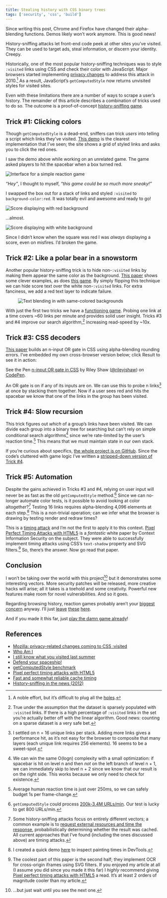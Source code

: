 ```yaml
---
title: Stealing history with CSS binary trees
tags: ['security', 'css', 'build']
---
```



<BlogBanner type="update" date="2015-01-21">
	Since writing this post, Chrome and Firefox have changed their
	alpha-blending functions. Demos likely won’t work anymore. This is good
	news!
</BlogBanner>

History-sniffing attacks let front-end code peek at other sites you’ve visited. They can be used to target ads, steal information, or discern your identity. Creepy.

Historically, one of the most popular history-sniffing techniques was to style <code className="language-css">:visited</code> links using CSS and check their color with JavaScript. Major browsers started implementing [privacy changes][ff security] to address this attack in 2010.[^1] As a result, JavaScript’s <code className="language-javascript">getComputedStyle</code> now returns unvisited styles for visited sites.

Even with these limitations there are a number of ways to scrape a user’s history. The remainder of this article describes a combination of tricks used to do so. The outcome is a proof-of-concept [history-sniffing game][demo].

## Trick #1: Clicking colors

Though <code className="language-javascript">getComputedStyle</code> is a dead-end, sniffers can trick _users_ into telling a script which links they’ve visited. [This demo][who am i] is the clearest implementation that I’ve seen; the site shows a grid of styled links and asks you to click the red ones.

I saw the demo above while working on an unrelated game. The game asked players to hit the spacebar when a box turned red.

![Interface for a simple reaction game](../../../../../content/images/blog/reaction1.png)

_“Hey”_, I thought to myself, _“this game could be so much more sneaky!”_

I swapped the box out for a stack of links and styled <code className="language-css">:visited</code> to <code className="language-css">background-color:red</code>. It was totally evil and awesome and ready to go!

![Score displaying with red background](../../../../../content/images/blog/reaction2.png)

…almost.

![Score displaying with white background](../../../../../content/images/blog/reaction3.png)

Since I didn’t know when the square was red I was _always_ displaying a score, even on misfires. I’d broken the game.

## Trick #2: Like a polar bear in a snowstorm

Another popular history-sniffing trick is to hide non-<code className="language-css">:visited</code> links by making them appear the same color as the background. [This paper][i still know what you visited last summer] shows some clever examples, as does [this game][defend your spaceship!]. By simply flipping this technique we can hide score text over the white non-<code className="language-css">:visited</code> links. For extra fanciness, we add a red text layer to indicate failure.

<Figure caption="White and red text are appropriately hidden on their respective backgrounds">

![Text blending in with same-colored backgrounds](../../../../../content/images/blog/reaction4.png)

</Figure>

With just the first two tricks we have a [functioning game](/visited-vectors/reaction/linear.html). Probing one link at a time covers ~60 links per minute and provides solid user insight. Tricks #3 and #4 improve our search algorithm,[^2] increasing read-speed by ~10x.

## Trick #3: CSS decoders

[This paper](http://lcamtuf.coredump.cx/css_calc/) builds an n-input OR gate in CSS using alpha-blending rounding errors. I’ve embedded my own cross-browser version below; click Result to see it in action:

<p
	className="codepen"
	data-height="265"
	data-theme-id="5323"
	data-default-tab="css,result"
	data-user="rileyjshaw"
	data-slug-hash="CjiKf"
	data-pen-title="n-input OR gate in CSS"
	style={{
		height: 265,
		boxSizing: 'border-box',
		display: 'flex',
		alignItems: 'center',
		justifyContent: 'center',
		border: '2px solid',
		margin: '1em 0',
		padding: '1em',
	}}
>
	<span>
		See the Pen <a href="https://codepen.io/rileyjshaw/pen/CjiKf">n-input OR gate in CSS</a>
		by Riley Shaw (<a href="https://codepen.io/rileyjshaw">@rileyjshaw</a>)
		on <a href="https://codepen.io">CodePen</a>.
	</span>
</p>
<script async src="https://static.codepen.io/assets/embed/ei.js"></script>

An OR gate is on if any of its inputs are on. We can use this to probe n links[^3] at once by stacking them together. Now if a user sees red and hits the spacebar we know that one of the links in the group has been visited.

## Trick #4: Slow recursion

This trick figures out _which_ of a group’s links have been visited. We can divide each group into a binary tree for searching but can’t rely on simple conditional search algorithms[^4] since we’re rate-limited by the user’s reaction time.[^5] This means that we must maintain state in our own stack.

If you’re curious about specifics, [the whole project is on GitHub](https://github.com/rileyjshaw/visited-vectors/). Since the code’s cluttered with game logic I’ve written a [stripped-down version of Trick #4](https://gist.github.com/rileyjshaw/02c5a8135dd3b1368918).

## Trick #5: Automation

Despite the gains achieved in Tricks #3 and #4, relying on user input will never be as fast as the old <code className="language-javascript">getComputedStyle</code> method.[^6] Since we can no-longer automate color tests, is it possible to avoid looking at color altogether?[^7] Testing 16 links requires alpha-blending 4,096 elements at each step.[^8] This is a non-trivial operation; can we infer what the browser is drawing by testing render and redraw times?

This is a [timing attack](http://carlos.bueno.org/2011/10/timing.html) and I’m not the first to apply it to this context. [Pixel Perfect Timing Attacks with HTML5][] is a _fantastic_ white paper by Context Information Security on the subject. They were able to successfully implement timing attacks using CSS’s <code className="language-css">text-shadow</code> property and SVG filters.[^9] So, there’s the answer. Now go read that paper.

## Conclusion

I won’t be taking over the world with this project[^10] but it demonstrates some interesting vectors. More security patches will be released, more creative hacks will arise; all it takes is a toehold and some creativity. Powerful new features make room for novel vulnerabilities. And so it goes.

Regarding browsing history, reaction games probably aren’t your [biggest concern](<http://en.wikipedia.org/wiki/Global_surveillance_disclosures_(2013%E2%80%93present)>) anyway. I’ll just [leave](https://www.eff.org/) [these](https://www.torproject.org/) [here](https://tails.boum.org/).

And if you made it this far, just [play the damn game already][demo]!

## References

- [Mozilla: privacy-related changes coming to CSS :visited][ff security]
- [Who Am I][]
- [I still know what you visited last summer][]
- [Defend your spaceship!]
- [getComputedStyle benchmark][]
- [Pixel perfect timing attacks with HTML5][]
- [Fast and somewhat reliable cache timing][]
- [History-sniffing in the news (2012)](http://arstechnica.com/security/2012/12/online-marketer-tapped-browser-flaw-to-see-if-visitors-were-pregnant/)

[ff security]: https://hacks.mozilla.org/2010/03/privacy-related-changes-coming-to-css-vistited/
[getcomputedstyle benchmark]: http://saizai.livejournal.com/960791.html
[who am i]: http://tinsnail.neocities.org/
[i still know what you visited last summer]: http://www.ieee-security.org/TC/SP2011/PAPERS/2011/paper010.pdf
[defend your spaceship!]: http://lcamtuf.blogspot.ca/2013/05/some-harmless-old-fashioned-fun-with-css.html
[fast and somewhat reliable cache timing]: http://seclists.org/fulldisclosure/2011/Dec/65
[pixel perfect timing attacks with html5]: http://www.contextis.com/documents/2/Browser_Timing_Attacks.pdf
[demo]: /visited-vectors/reaction/

[^1]: A noble effort, but it’s difficult to plug all the [holes](http://arstechnica.com/security/2014/06/theyre-ba-ack-browser-sniffing-ghosts-return-to-haunt-chrome-ie-firefox/).
[^2]: True under the assumption that the dataset is sparsely populated with <code className="language-css">:visited</code> links. If there is a high percentage of <code className="language-css">:visited</code> links in the set you’re actually better off with the linear algorithm. Good news: counting on a sparse dataset is a very safe bet.
[^3]: I settled on n = 16 unique links per stack. Adding more links gives a performance hit, as it’s not easy for the browser to composite that many layers (each unique link requires 256 elements). 16 seems to be a sweet-spot.
[^4]: We can win the same O(logn) complexity with a small optimization: if spacebar is hit on level n and then _not_ on the left branch of level n + 1, we can immediately skip to level n + 2 since we know that our result is on the right side. This works because we only need to check for existence.
[^5]: Average human reaction time is just over 250ms, so we can safely budget 1s per frame-change.
[^6]:
    <code className="language-javascript">getComputedStyle</code> could process [200k-3.4M URLs/min][getcomputedstyle benchmark]. Our test is lucky to get 800 URLs/min.

[^7]: Some history-sniffing attacks focus on entirely different vectors; a common example is to [request external resources and time the response][fast and somewhat reliable cache timing], probabilistically determining whether the result was cached. All current approaches that I’ve found (including the ones discussed above) are timing attacks.
[^8]: I created a quick demo [here](https://gist.github.com/rileyjshaw/abc13bd2d456669c7d5c) to inspect painting times in DevTools.
[^9]: The coolest part of this paper is the second half; they implement OCR for cross-origin iframes using SVG filters. If you enjoyed my article at all (I assume you did since you made it this far) I _highly_ recommend giving [Pixel perfect timing attacks with HTML5][] a read. It’s at least 2 orders of magnitude cooler than my article.
[^10]: …but just wait until you see the next one.
